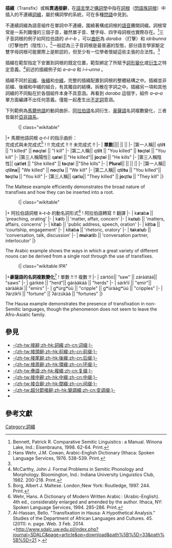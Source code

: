 {{NoteTA
|T=zh-tw:貫通接辭;zh-hk:插綴;zh-cn:插缀;
}}
{{Affixes}}

'''插綴'''（Transfix）或稱'''貫通接辭'''，在[[語言學|語言學]]之[[構詞學|構詞學]]中指在[[詞根|詞根]]（[[閃語族詞根|閃語族詞根]]）中插入的不連續[[詞綴|詞綴]]，屬於構詞學的{{tsl|en|Nonconcatenative morphology|非連續構詞|詞根活用式}}系統，可在多種[[閃語|閃語]]中見到。

不連續詞綴為語音組件在單詞中不連續，圍繞著構成詞根的[[語音|語音]]攤開詞綴。詞根常常是一系列難懂的三個子音，雖然單子音、雙字母、四字母詞根也實際存在。<ref name="#1">Bennett, Patrick R. Comparative Semitic Linguistics : a Manual. Winona Lake, Ind.: Eisenbrauns, 1998.  62-64. Print.</ref>三子音詞根的例子如阿拉伯語的 ''d–r–b'' ，可以[[曲折變化|曲折]]為 ''daraba'' （打擊）和 ''idribunna'' （打擊他們（陰性））。<ref>Hans Wehr, J.M. Cowan, Arabic-English Dictionary (Ithaca: Spoken Language Services, 1976. 538-539. Print.</ref>一般認為三子音詞根是最普遍的型態，部分語言學家斷定雙字母詞根可能實際上是默認的，但至少有一位學者懷疑這些主張的合法性。<ref name="#1"/>  

插綴在範型指定下安置到詞根的既定位置，範型綁定了所賦予[[詞形變化|詞形變化]]或[[構詞衍生|衍生]]之特定意義。<ref>McCarthy, John J. Formal Problems in Semitic Phonology and Morphology. Bloomington, Ind.: Indiana University Linguistics Club, 1982. 200-218. Print.</ref>前述的插綴例子如 ''a–a–a'' 和 ''i–i–unna'' 。

插綴不同於[[前綴|前綴]]、[[後綴|後綴]]和[[中綴|中綴]]，完整的插綴配置到詞根的整體結構之中。插綴並非前綴、後綴和中綴的組合，有其獨自的結構，拆散在字詞之中。插綴另一項和其他詞綴的不同點在於各個組件本身不具意涵。再看到 ''daraba'' 這個字，組件 ''a–a–a'' 單方面編譯不出任何意義。僅能一起產生出[[不定詞|不定詞]]意涵。

下列範例為[[馬爾他語|馬爾他語]]的動詞曲折、[[阿拉伯語|阿拉伯語]]名詞衍生、[[豪薩語|豪薩語]]名詞複數變化，三者皆屬於[[亞非語系|亞非語系]]。

:{| class="wikitable"
|+ 馬爾他語詞根 ''q–t–l'' 的指示曲折：<br />完成式與未完成式<ref>Borg, Albert J. Maltese. London ;New York: Routledge, 1997. 244. Print.</ref>
! !! 完成式 !!  !! 未完成式 !! 
|-
| '''單數'''|||| || || 
|-
|第一人稱|| qt'''i'''l'''t''' || "I killed" || '''no'''qt'''o'''l || "I kill"
|-
|第二人稱|| qt'''i'''l'''t''' || "You killed" || '''to'''qt'''o'''l || "You kill"
|-
|第三人稱陽性|| q'''a'''t'''e'''l || "He killed"|| '''jo'''qt'''o'''l || "He kills"
|-
|第三人稱陰性|| q'''a'''tl'''et''' || "She killed" || '''to'''qt'''o'''l ||"She kills"
|-
| '''Plural'''||  ||  ||  || 
|-
|第一人稱|| qt'''i'''l'''na'''|| "We killed" || '''no'''qtl'''u''' || "We kill"
|-
|第二人稱|| qt'''i'''l'''tu''' || "You killed"|| '''to'''qtl'''u''' || "You kill"
|-
|第三人稱|| q'''a'''tl'''u'''|| "They killed" || '''jo'''qtl'''u''' || "They kill"
|}

The Maltese example efficiently demonstrates the broad nature of transfixes and how they can be inserted into a root. 

:{| class="wikitable"
|+ 阿拉伯語詞根 ''k–t–b'' 的動名詞形式<ref>Wehr, Hans. A Dictionary of Modern Written Arabic : (Arabic-English). 4th ed., considerably enlarged and amended by the author. Ithaca, NY: Spoken Language Services, 1994. 285-286. Print.</ref>
! 阿拉伯語轉寫 !! 翻譯
|-
| k'''a'''t'''a'''b'''a''' || 'preaching, orating'
|-
| k'''a'''tb || 'matter, affair, concern'
|-
| k'''u'''t'''u'''b || 'matters, affairs, concerns'
|-
| k'''i'''t'''a'''b || 'public address, speech, oration'
|-
| k'''i'''tb'''a''' || 'courtship, engagement'
|-
| k'''i'''t'''a'''b'''a''' || 'rhetoric, oratory'
|-
| '''ta'''k'''a'''t'''u'''b || 'conversation, talk, discussion'
|-
| '''mu'''k'''a'''t'''i'''b || 'conversation partner, interlocutor'
|}

The Arabic example shows the ways in which a great variety of different nouns can be derived from a single root through the use of transfixes.

:{| class="wikitable IPA"
|+'''豪薩語的名詞複數變化'''<ref>Al-Hassan, Bello. "Transfixation in Hausa: A Hypothetical Analysis." Studies of the Department of African Languages and Cultures. 45. (2011): n. page. Web. 3 Feb. 2014. <http://www.sdalc.uw.edu.pl/index.php?journal=SDALC&page=article&op=download&path%5B%5D=33&path%5B%5D=21 {{Wayback|url=http://www.sdalc.uw.edu.pl/index.php?journal=SDALC&page=article&op=download&path%5B%5D=33&path%5B%5D=21 |date=20160304043228 }}>.</ref>
! 單數 !! !! 複數 !!
|-
| zártòò|| “saw” || zárààtáá|| "saws"
|-
| ɡárkèè  || "herd"|| ɡárààkáá || "herds"
|-
| sárkʲíí  || "emir"|| sàrààkáí || "emirs"
|-
| ɡʷúrɡʷùù || "cripple" || ɡʷúrààɡʷúú || "cripples"
|-
| ʔárzìkʲíí || "fortune" || ʔárzúkàà || "fortunes"
|}

The Hausa example demonstrates the presence of transfixation in non-Semitic languages, though the phenomenon does not seem to leave the Afro-Asiatic family.

==參見==
{{div col|cols=2}}
*[[接辭|-{zh-tw:接辭;zh-hk:詞綴;zh-cn:词缀;}-]]
*[[接頭辭|-{zh-tw:接頭辭;zh-hk:前綴;zh-cn:前缀;}-]]
*[[接尾辭|-{zh-tw:接尾辭;zh-hk:後綴;zh-cn:后缀;}-]]
*[[接周辭|-{zh-tw:接周辭;zh-hk:環綴;zh-cn:环缀;}-]]
*[[疊語|-{zh-tw:疊語;zh-hk:複綴;zh-cn:复缀;}-]]
*[[接中辭|-{zh-tw:接中辭;zh-hk:中綴;zh-cn:中缀;}-]]
*[[接合辭|-{zh-tw:接合辭;zh-hk:間綴;zh-cn:间缀;}-]]
*[[超分節接辭|-{zh-tw:超分節接辭;zh-hk:變調綴;zh-cn:变调缀;}-]]
*{{tsl|en|Nonconcatenative morphology|非連續構詞}}
{{div col end}}

== 參考文獻 ==
{{reflist}}

[[Category:詞綴|Category:詞綴]]